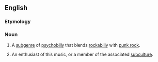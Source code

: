 ==English==

===Etymology===
{{blend|punk|rockabilly|lang=en}}

===Noun===
{{wikipedia}}
{{en-noun|~|punkabillies}}

# {{label|en|music genre}} A [[subgenre]] of [[psychobilly]] that blends [[rockabilly]] with [[punk rock]].
# An enthusiast of this music, or a member of the associated [[subculture]].
